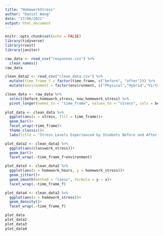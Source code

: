 ```yaml
---
title: "HomeworkStress"
author: "Daniel Wang"
date: "17/06/2021"
output: html_document
---
```


```r
knitr::opts_chunk$set(echo = FALSE)
library(tidyverse)
library(rvest)
library(janitor)

```


```r
raw_data <- read_csv("responses.csv") %>% 
  clean_names()
raw_data

clean_data2 <- read_csv("clean_data.csv") %>% 
  mutate(time_frame_f = factor(time_frame, c("before", "after"))) %>% 
  mutate(environment = factor(environment, c("Physical","Hybrid","Virtual")))

clean_data <- raw_data %>% 
  select(before_homework_stress, now_homework_stress) %>% 
  pivot_longer(names_to = "time_frame", values_to = "stress", cols = before_homework_stress:now_homework_stress)
 
plot_data <- clean_data %>% 
  ggplot(aes(x = stress, fill = time_frame))+
  geom_bar()+
  facet_wrap(~time_frame)+
  theme_classic()+
  labs(title = "Stress Levels Experienced by Students Before and After Covid-19", subtitle = "There were higher stress levels experienced during Covid-19", x = "Stress Levels", y = "Count", fill = "Time Period")

plot_data2 <- clean_data2 %>% 
  ggplot(aes(classwork_stress))+
  geom_bar()+
  facet_wrap(.~time_frame_f+environment)

plot_data3 <- clean_data2 %>% 
  ggplot(aes(x = homework_hours, y = homework_stress))+
  geom_jitter()+
  geom_smooth(method = "loess", formula = y ~ x)+
  facet_wrap(.~time_frame_f)

```

```r
plot_data4 <- clean_data2 %>% 
  ggplot(aes(x = homework_stress))+
  geom_density()+
  facet_wrap(.~time_frame_f)
```


```r
plot_data
plot_data2
plot_data3
plot_data4
```

